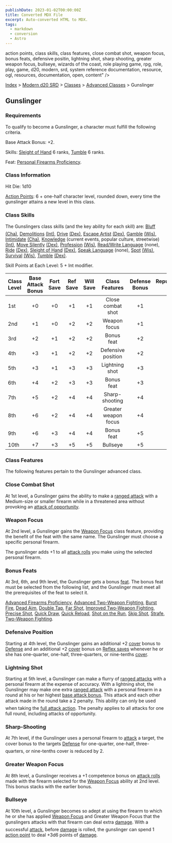 ```yaml
---
publishDate: 2023-01-02T00:00:00Z
title: Converted MDX File
excerpt: Auto-converted HTML to MDX.
tags:
  - markdown
  - conversion
  - Astro
---
```


action points, class skills, class features, close combat shot, weapon focus, bonus feats, defensive positin, lightning shot, sharp shooting, greater weapon focus, bullseye, wizards of the coast, role playing game, rpg, role, play, game, d20, modern, srd, system reference documentation, resource, ogl, resources, documentation, open, content" />

[Index](-index) > [Modern d20 SRD](modern-d20-srd-index) > [Classes](modern-d20-srd-classes-index) > [Advanced Classes](modern-d20-srd-classes-advanced-index) > Gunslinger

## Gunslinger

### Requirements

To qualify to become a Gunslinger, a character must fulfill the following criteria.

Base Attack Bonus: +2.

Skills: [Sleight of Hand](modern-d20-srd-skills-sleight-of-hand) 6 ranks, [Tumble](modern-d20-srd-skills-tumble) 6 ranks.

Feat: [Personal
Firearms Proficiency](modern-d20-srd-feats-personal-firearms-proficiency).

### Class Information

Hit Die: 1d10

[Action Points](modern-d20-srd-basics-action-points): 6 + one-half character level, rounded down, every time the gunslinger attains a new level in this class.

### Class Skills

The Gunslingers class skills (and the key ability for each skill) are: [Bluff](modern-d20-srd-skills-bluff) [(Cha)](modern-d20-srd-basics-ability-scores), [Demolitions](modern-d20-srd-skills-demolitions) [(Int)](modern-d20-srd-basics-ability-scores), [Drive](modern-d20-srd-skills-drive) [(Dex)](modern-d20-srd-basics-ability-scores), [Escape Artist](modern-d20-srd-skills-escape-artist) [(Dex)](modern-d20-srd-basics-ability-scores), [Gamble](modern-d20-srd-skills-gamble) [(Wis)](modern-d20-srd-basics-ability-scores), [Intimidate](modern-d20-srd-skills-intimidate) [(Cha)](modern-d20-srd-basics-ability-scores), [Knowledge](modern-d20-srd-skills-knowledge) (current events, popular culture, streetwise) [(Int)](modern-d20-srd-basics-ability-scores), [Move Silently](modern-d20-srd-skills-move-silently) [(Dex)](modern-d20-srd-basics-ability-scores), [Profession](modern-d20-srd-skills-profession) [(Wis)](modern-d20-srd-basics-ability-scores), [Read/Write
Language](modern-d20-srd-skills-read-write-language) (none), [Ride](modern-d20-srd-skills-ride) [(Dex)](modern-d20-srd-basics-ability-scores), [Sleight of Hand](modern-d20-srd-skills-sleight-of-hand) [(Dex)](modern-d20-srd-basics-ability-scores), [Speak
Language](modern-d20-srd-skills-speak-language) (none), [Spot](modern-d20-srd-skills-spot) [(Wis)](modern-d20-srd-basics-ability-scores), [Survival](modern-d20-srd-skills-survival) [(Wis)](modern-d20-srd-basics-ability-scores), [Tumble](modern-d20-srd-skills-tumble) [(Dex)](modern-d20-srd-basics-ability-scores).

Skill Points at Each Level: 5 + Int modifier.

| Class Level | Base Attack Bonus | Fort Save | Ref Save | Will Save |    Class Features    | Defense Bonus | Reputation Bonus |
| :---------- | :---------------: | :-------: | :------: | :-------: | :------------------: | :-----------: | ---------------: |
| 1st         |        +0         |    +0     |    +1    |    +1     |  Close combat shot   |      +1       |               +0 |
| 2nd         |        +1         |    +0     |    +2    |    +2     |     Weapon focus     |      +1       |               +0 |
| 3rd         |        +2         |    +1     |    +2    |    +2     |      Bonus feat      |      +2       |               +1 |
| 4th         |        +3         |    +1     |    +2    |    +2     |  Defensive position  |      +2       |               +1 |
| 5th         |        +3         |    +1     |    +3    |    +3     |    Lightning shot    |      +3       |               +1 |
| 6th         |        +4         |    +2     |    +3    |    +3     |      Bonus feat      |      +3       |               +2 |
| 7th         |        +5         |    +2     |    +4    |    +4     |    Sharp-shooting    |      +4       |               +2 |
| 8th         |        +6         |    +2     |    +4    |    +4     | Greater weapon focus |      +4       |               +2 |
| 9th         |        +6         |    +3     |    +4    |    +4     |      Bonus feat      |      +5       |               +3 |
| 10th        |        +7         |    +3     |    +5    |    +5     |       Bullseye       |      +5       |               +3 |

### Class Features

The following features pertain to the Gunslinger advanced class.

### Close Combat Shot

At 1st level, a Gunslinger gains the ability to make a [ranged
attack](modern-d20-srd-combat-attack-roll) with a Medium-size or smaller firearm while in a threatened area without provoking an [attack
of opportunity](modern-d20-srd-combat-attacks-of-opportunity).

### Weapon Focus

At 2nd level, a Gunslinger gains the [Weapon
Focus](modern-d20-srd-feats-weapon-focus) class feature, providing the benefit of the feat with the same name. The Gunslinger must choose a specific personal firearm.

The gunslinger adds +1 to all [attack
rolls](modern-d20-srd-combat-attack-roll) you make using the selected personal firearm.

### Bonus Feats

At 3rd, 6th, and 9th level, the Gunslinger gets a bonus [feat](modern-d20-srd-feats-index). The bonus feat must be selected from the following list, and the Gunslinger must meet all the prerequisites of the feat to select it.

[Advanced
Firearms Proficiency](modern-d20-srd-feats-advanced-firearms-proficiency), [Advanced
Two-Weapon Fighting](modern-d20-srd-feats-advanced-two-weapon-fighting), [Burst
Fire](modern-d20-srd-feats-burst-fire), [Dead Aim](modern-d20-srd-feats-dead-aim), [Double
Tap](modern-d20-srd-feats-double-tap), [Far Shot](modern-d20-srd-feats-far-shot), [Improved
Two-Weapon Fighting](modern-d20-srd-feats-improved-two-weapon-fighting), [Precise
Shot](modern-d20-srd-feats-precise-shot), [Quick Draw](modern-d20-srd-feats-quick-draw), [Quick
Reload](modern-d20-srd-feats-quick-reload), [Shot on the
Run](modern-d20-srd-feats-shot-on-the-run), [Skip Shot](modern-d20-srd-feats-skip-shot), [Strafe](modern-d20-srd-feats-strafe), [Two-Weapon
Fighting](modern-d20-srd-feats-two-weapon-fighting).

### Defensive Position

Starting at 4th level, the Gunslinger gains an additional +2 [cover](modern-d20-srd-combat-cover) bonus to [Defense](modern-d20-srd-combat-defense) and an additional +2 [cover](modern-d20-srd-combat-cover) bonus on [Reflex saves](modern-d20-srd-basics-saving-throws) whenever he or she has one-quarter, one-half, three-quarters, or nine-tenths [cover](modern-d20-srd-combat-cover).

### Lightning Shot

Starting at 5th level, a Gunslinger can make a flurry of [ranged
attacks](modern-d20-srd-combat-attack-roll) with a personal firearm at the expense of accuracy. With a lightning shot, the Gunslinger may make one extra [ranged
attack](modern-d20-srd-combat-attack-roll) with a personal firearm in a round at his or her highest [base
attack bonus](modern-d20-srd-combat-attack-bonus). This attack and each other attack made in the round take a 2 penalty. This ability can only be used when taking the [full
attack action](modern-d20-srd-combat-full-round-actions). The penalty applies to all attacks for one full round, including attacks of opportunity.

### Sharp-Shooting

At 7th level, if the Gunslinger uses a personal firearm to [attack](modern-d20-srd-combat-attack-roll) a target, the cover bonus to the targets [Defense](modern-d20-srd-combat-defense) for one-quarter, one-half, three-quarters, or nine-tenths cover is reduced by 2.

### Greater Weapon Focus

At 8th level, a Gunslinger receives a +1 competence bonus on [attack
rolls](modern-d20-srd-combat-attack-roll) made with the firearm selected for the [Weapon
Focus](modern-d20-srd-feats-weapon-focus) ability at 2nd level. This bonus stacks with the earlier bonus.

### Bullseye

At 10th level, a Gunslinger becomes so adept at using the firearm to which he or she has applied [Weapon
Focus](modern-d20-srd-feats-weapon-focus) and Greater Weapon Focus that the gunslingers attacks with that firearm can deal extra [damage](modern-d20-srd-combat-damage). With a successful [attack](modern-d20-srd-combat-attack-roll), before [damage](modern-d20-srd-combat-damage) is rolled, the gunslinger can spend 1 [action
point](modern-d20-srd-basics-action-points) to deal +3d6 points of [damage](modern-d20-srd-combat-damage).
